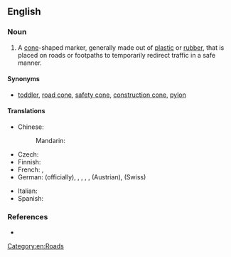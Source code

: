 ==English==
{{wikipedia}}

===Noun===
{{en-noun}}

# A [[cone]]-shaped marker, generally made out of [[plastic]] or [[rubber]], that is placed on roads or footpaths to temporarily redirect traffic in a safe manner.

====Synonyms====
* [[toddler]], [[road cone]], [[safety cone]], [[construction cone]], [[pylon]]

====Translations====
{{trans-top|a cone-shaped marker}}
* Chinese:
*: Mandarin: {{t|zh|交通錐|tr=jiāo tōng zhuī|sc=Hani}}
* Czech: {{t-|cs|dopravní kužel|m}}
* Finnish: {{t|fi|sulkukartio}}
* French: {{t+|fr|plot|m}}, {{t|fr|cône de chantier|m}}
* German: {{t+|de|Leitkegel}} (officially), {{t+|de|Lübecker Hütchen}}, {{t+|de|Verkehrsleitkegel}}, {{t+|de|Pylon}}, {{t+|de|Verkehrshütchen}}, {{t-|de|Haberkornhütchen}} (Austrian), {{t-|de|Verkehrsstöggel}} (Swiss)
{{trans-mid}}
* Italian: {{t-|it|birillo|m}}
* Spanish: {{t|es|cono de tráfico|m}}
{{trans-bottom}}

===References===
* {{pedialite|traffic cone}}

[[Category:en:Roads]]